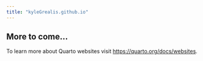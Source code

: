 ```yaml
---
title: "kyleGrealis.github.io"
---
```


## More to come...
To learn more about Quarto websites visit <https://quarto.org/docs/websites>.

